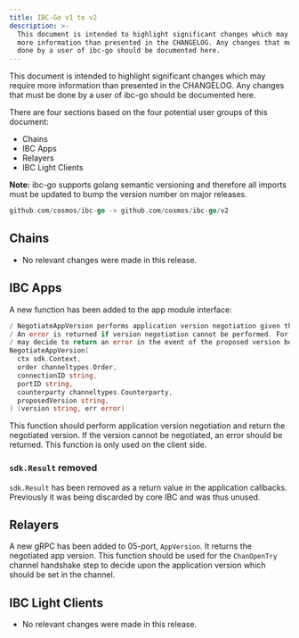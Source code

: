 ```yaml
---
title: IBC-Go v1 to v2
description: >-
  This document is intended to highlight significant changes which may require
  more information than presented in the CHANGELOG. Any changes that must be
  done by a user of ibc-go should be documented here.
---
```


This document is intended to highlight significant changes which may require more information than presented in the CHANGELOG.
Any changes that must be done by a user of ibc-go should be documented here.

There are four sections based on the four potential user groups of this document:

* Chains
* IBC Apps
* Relayers
* IBC Light Clients

**Note:** ibc-go supports golang semantic versioning and therefore all imports must be updated to bump the version number on major releases.

```go
github.com/cosmos/ibc-go -> github.com/cosmos/ibc-go/v2
```

## Chains

* No relevant changes were made in this release.

## IBC Apps

A new function has been added to the app module interface:

```go expandable
/ NegotiateAppVersion performs application version negotiation given the provided channel ordering, connectionID, portID, counterparty and proposed version.
/ An error is returned if version negotiation cannot be performed. For example, an application module implementing this interface
/ may decide to return an error in the event of the proposed version being incompatible with it's own
NegotiateAppVersion(
  ctx sdk.Context,
  order channeltypes.Order,
  connectionID string,
  portID string,
  counterparty channeltypes.Counterparty,
  proposedVersion string,
) (version string, err error)
```

This function should perform application version negotiation and return the negotiated version. If the version cannot be negotiated, an error should be returned. This function is only used on the client side.

### `sdk.Result` removed

`sdk.Result` has been removed as a return value in the application callbacks. Previously it was being discarded by core IBC and was thus unused.

## Relayers

A new gRPC has been added to 05-port, `AppVersion`. It returns the negotiated app version. This function should be used for the `ChanOpenTry` channel handshake step to decide upon the application version which should be set in the channel.

## IBC Light Clients

* No relevant changes were made in this release.
